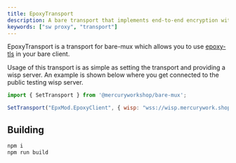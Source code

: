 ```yaml
---
title: EpoxyTransport
description: A bare transport that implements end-to-end encryption with epoxy-tls and wisp.
keywords: ["sw proxy", "transport"]
---
```


EpoxyTransport is a transport for bare-mux which allows you to use [epoxy-tls](https://github.com/MercuryWorkshop/epoxy-tls) in your bare client.

Usage of this transport is as simple as setting the transport and providing a wisp server. An example is shown below where you get connected to the public testing wisp server.

```js
import { SetTransport } from '@mercuryworkshop/bare-mux';

SetTransport("EpxMod.EpoxyClient", { wisp: "wss://wisp.mercurywork.shop/" });
```

## Building

```bash
npm i
npm run build
```
